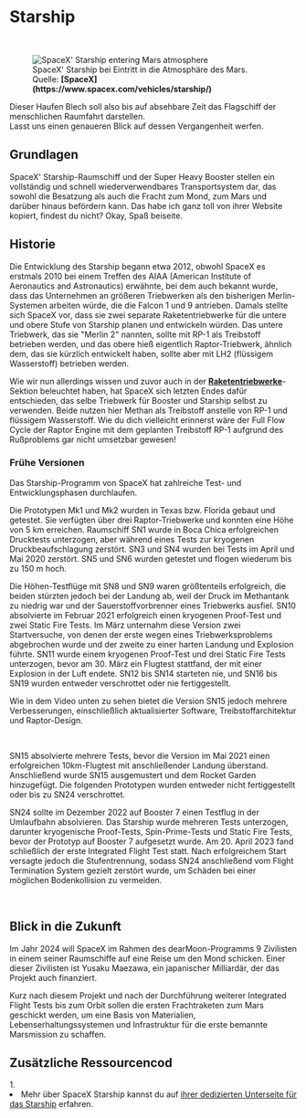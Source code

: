 
# Starship

<br />
<figure>
<Image src={require(".//../../../resources/images/marsentry.jpg")} alt="SpaceX' Starship entering Mars atmosphere" />
<figcaption style={{ color: "rgb(156, 156, 156)", fontSize: "14px", marginTop: "2px" }}>SpaceX' Starship bei Eintritt in die Atmosphäre des Mars. Quelle: <strong>[SpaceX](https://www.spacex.com/vehicles/starship/)</strong></figcaption>
</figure>

Dieser Haufen Blech soll also bis auf absehbare Zeit das Flagschiff der menschlichen Raumfahrt darstellen.<br />
Lasst uns einen genaueren Blick auf dessen Vergangenheit werfen.

## Grundlagen
SpaceX' Starship-Raumschiff und der Super Heavy Booster stellen ein vollständig und schnell wiederverwendbares Transportsystem dar, das sowohl die Besatzung als auch die Fracht zum Mond, zum Mars und darüber hinaus befördern kann. Das habe ich ganz toll von ihrer Website kopiert, findest du nicht? Okay, Spaß beiseite.

## Historie
Die Entwicklung des Starship begann etwa 2012, obwohl SpaceX es erstmals 2010 bei einem Treffen des AIAA (American Institute of Aeronautics and Astronautics) erwähnte, bei dem auch bekannt wurde, dass das Unternehmen an größeren Triebwerken als den bisherigen Merlin-Systemen arbeiten würde, die die Falcon 1 und 9 antrieben. Damals stellte sich SpaceX vor, dass sie zwei separate Raketentriebwerke für die untere und obere Stufe von Starship planen und entwickeln würden. Das untere Triebwerk, das sie "Merlin 2" nannten, sollte mit RP-1 als Treibstoff betrieben werden, und das obere hieß eigentlich Raptor-Triebwerk, ähnlich dem, das sie kürzlich entwickelt haben, sollte aber mit LH2 (flüssigem Wasserstoff) betrieben werden. 

Wie wir nun allerdings wissen und zuvor auch in der <strong>[Raketentriebwerke](https://beyondearth.gg/documentation/aerospace_engineering/rockets/engines)</strong>-Sektion beleuchtet haben, hat SpaceX sich letzten Endes dafür entschieden, das selbe Triebwerk für Booster und Starship selbst zu verwenden. Beide nutzen hier Methan als Treibstoff anstelle von RP-1 und flüssigem Wasserstoff. Wie du dich vielleicht erinnerst wäre der Full Flow Cycle der Raptor Engine mit dem geplanten Treibstoff RP-1 aufgrund des Rußproblems gar nicht umsetzbar gewesen!

### Frühe Versionen
Das Starship-Programm von SpaceX hat zahlreiche Test- und Entwicklungsphasen durchlaufen. 

Die Prototypen Mk1 und Mk2 wurden in Texas bzw. Florida gebaut und getestet. Sie verfügten über drei Raptor-Triebwerke und konnten eine Höhe von 5 km erreichen. Raumschiff SN1 wurde in Boca Chica erfolgreichen Drucktests unterzogen, aber während eines Tests zur kryogenen Druckbeaufschlagung zerstört. SN3 und SN4 wurden bei Tests im April und Mai 2020 zerstört. SN5 und SN6 wurden getestet und flogen wiederum bis zu 150 m hoch.  

Die Höhen-Testflüge mit SN8 und SN9 waren größtenteils erfolgreich, die beiden stürzten jedoch bei der Landung ab, weil der Druck im Methantank zu niedrig war und der Sauerstoffvorbrenner eines Triebwerks ausfiel. SN10 absolvierte im Februar 2021 erfolgreich einen kryogenen Proof-Test und zwei Static Fire Tests. Im März unternahm diese Version zwei Startversuche, von denen der erste wegen eines Triebwerksproblems abgebrochen wurde und der zweite zu einer harten Landung und Explosion führte. SN11 wurde einem kryogenen Proof-Test und drei Static Fire Tests unterzogen, bevor am 30. März ein Flugtest stattfand, der mit einer Explosion in der Luft endete. SN12 bis SN14 starteten nie, und SN16 bis SN19 wurden entweder verschrottet oder nie fertiggestellt.

Wie in dem Video unten zu sehen bietet die Version SN15 jedoch mehrere Verbesserungen, einschließlich aktualisierter Software, Treibstoffarchitektur und Raptor-Design.

<br />
<YoutubeEmbed embedId="7CZTLogln34" />

SN15 absolvierte mehrere Tests, bevor die Version im Mai 2021 einen erfolgreichen 10km-Flugtest mit anschließender Landung überstand. Anschließend wurde SN15 ausgemustert und dem Rocket Garden hinzugefügt. Die folgenden Prototypen wurden entweder nicht fertiggestellt oder bis zu SN24 verschrottet.

SN24 sollte im Dezember 2022 auf Booster 7 einen Testflug in der Umlaufbahn absolvieren. Das Starship wurde mehreren Tests unterzogen, darunter kryogenische Proof-Tests, Spin-Prime-Tests und Static Fire Tests, bevor der Prototyp auf Booster 7 aufgesetzt wurde. Am 20. April 2023 fand schließlich der erste Integrated Flight Test statt. Nach erfolgreichem Start versagte jedoch die Stufentrennung, sodass SN24 anschließend vom Flight Termination System gezielt zerstört wurde, um Schäden bei einer möglichen Bodenkollision zu vermeiden.

<br />
<YoutubeEmbed embedId="-1wcilQ58hI" />

## Blick in die Zukunft
Im Jahr 2024 will SpaceX im Rahmen des dearMoon-Programms 9 Zivilisten in einem seiner Raumschiffe auf eine Reise um den Mond schicken. Einer dieser Zivilisten ist Yusaku Maezawa, ein japanischer Milliardär, der das Projekt auch finanziert. 

Kurz nach diesem Projekt und nach der Durchführung weiterer Integrated Flight Tests bis zum Orbit sollen die ersten Frachtraketen zum Mars geschickt werden, um eine Basis von Materialien, Lebenserhaltungssystemen und Infrastruktur für die erste bemannte Marsmission zu schaffen.

## Zusätzliche Ressourcencod
<AdditionalResources>
  <div>
    <span>1. </span><li>Mehr über SpaceX Starship kannst du auf <a href="https://www.youtube.com/watch?v=LbH1ZDImaI8" target="_blank">ihrer dedizierten Unterseite für das Starship</a> erfahren.</li>
  </div>
</AdditionalResources>

<Analytics />